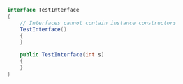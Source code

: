```csharp
interface TestInterface
{
    // Interfaces cannot contain instance constructors
    TestInterface()
    {
    }

    public TestInterface(int s)
    {
    }
}
```
